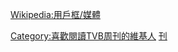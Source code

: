 {{Userbox
  |border-c = #000000
  |border-s = 1
  |id-c     = #FFFFFF
  |id-s     = 12
  |id-fc    = #000000
  |info-c   = yellow
  |info-s   = 8
  |info-fc  = #000000
  |id       = TVB周刊
  |info     = 這個用戶喜歡看《[[TVB周刊]]》！
}}
<includeonly>[[Category:喜歡閱讀TVB周刊的維基人]]</includeonly><noinclude>{{Clear}}
[[Category:媒體用戶框模板|刊]][[Wikipedia:用戶框/媒體]]
</noinclude>